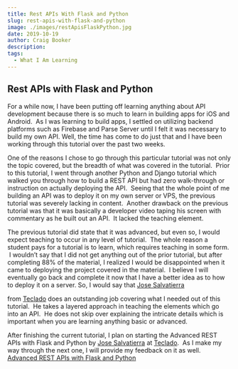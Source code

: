 ```yaml
---
title: Rest APIs With Flask and Python
slug: rest-apis-with-flask-and-python
image: ./images/restApisFlaskPython.jpg
date: 2019-10-19
author: Craig Booker
description:
tags:
  - What I Am Learning
---
```



## Rest APIs with Flask and Python

For a while now, I have been putting off learning anything about API development because there is so much to learn in building apps for iOS and Android.  As I was learning to build apps, I settled on utilizing backend platforms such as Firebase and Parse Server until I felt it was necessary to build my own API. Well, the time has come to do just that and I have been working through this tutorial over the past two weeks.

One of the reasons I chose to go through this particular tutorial was not only the topic covered, but the breadth of what was covered in the tutorial.  Prior to this tutorial, I went through another Python and Django tutorial which walked you through how to build a REST API but had zero walk-through or instruction on actually deploying the API.  Seeing that the whole point of me building an API was to deploy it on my own server or VPS, the previous tutorial was severely lacking in content.  Another drawback on the previous tutorial was that it was basically a developer video taping his screen with commentary as he built out an API.  It lacked the teaching element.

The previous tutorial did state that it was advanced, but even so, I would expect teaching to occur in any level of tutorial.  The whole reason a student pays for a tutorial is to learn, which requires teaching in some form.  I wouldn’t say that I did not get anything out of the prior tutorial, but after completing 88% of the material, I realized I would be disappointed when it came to deploying the project covered in the material.  I believe I will eventually go back and complete it now that I have a better idea as to how to deploy it on a server. So, I would say that [Jose Salvatierra](https://blog.tecladocode.com/author/jose/)

from [Teclado](https://www.udemy.com/user/teclado-4/) does an outstanding job covering what I needed out of this tutorial.  He takes a layered approach in teaching the elements which go into an API.  He does not skip over explaining the intricate details which is important when you are learning anything basic or advanced.</p><p>After finishing the current tutorial, I plan on starting the Advanced REST APIs with Flask and Python by [Jose Salvatierra](https://blog.tecladocode.com/author/jose/) at [Teclado](https://www.udemy.com/user/teclado-4/).  As I make my way through the next one, I will provide my feedback on it as well.
[Advanced REST APIs with Flask and Python](https://www.udemy.com/share/10220iAkUfeV1VQw==)
